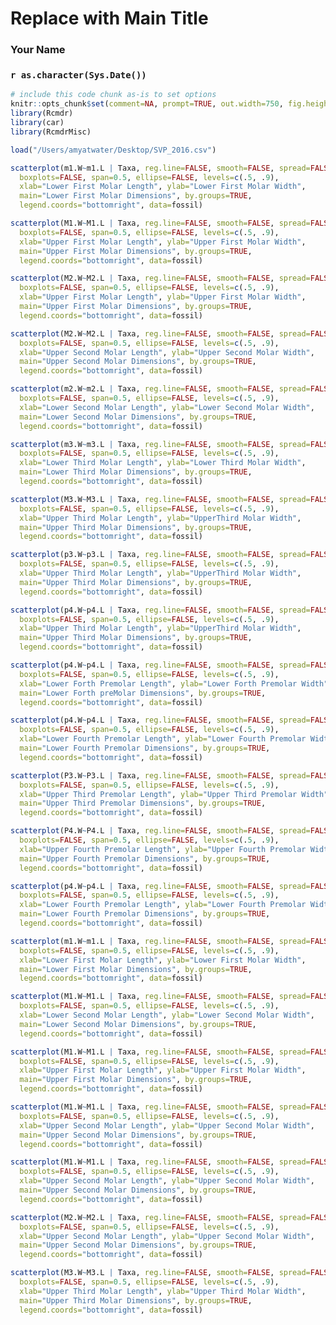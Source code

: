 <!-- R Commander Markdown Template -->

Replace with Main Title
=======================

### Your Name

### `r as.character(Sys.Date())`

```r
# include this code chunk as-is to set options
knitr::opts_chunk$set(comment=NA, prompt=TRUE, out.width=750, fig.height=8, fig.width=8)
library(Rcmdr)
library(car)
library(RcmdrMisc)
```

```r
load("/Users/amyatwater/Desktop/SVP_2016.csv")
```

```r
scatterplot(m1.W~m1.L | Taxa, reg.line=FALSE, smooth=FALSE, spread=FALSE, 
  boxplots=FALSE, span=0.5, ellipse=FALSE, levels=c(.5, .9), 
  xlab="Lower First Molar Length", ylab="Lower First Molar Width", 
  main="Lower First Molar Dimensions", by.groups=TRUE, 
  legend.coords="bottomright", data=fossil)
```

```r
scatterplot(M1.W~M1.L | Taxa, reg.line=FALSE, smooth=FALSE, spread=FALSE, 
  boxplots=FALSE, span=0.5, ellipse=FALSE, levels=c(.5, .9), 
  xlab="Upper First Molar Length", ylab="Upper First Molar Width", 
  main="Upper First Molar Dimensions", by.groups=TRUE, 
  legend.coords="bottomright", data=fossil)
```

```r
scatterplot(M2.W~M2.L | Taxa, reg.line=FALSE, smooth=FALSE, spread=FALSE, 
  boxplots=FALSE, span=0.5, ellipse=FALSE, levels=c(.5, .9), 
  xlab="Upper First Molar Length", ylab="Upper First Molar Width", 
  main="Upper First Molar Dimensions", by.groups=TRUE, 
  legend.coords="bottomright", data=fossil)
```

```r
scatterplot(M2.W~M2.L | Taxa, reg.line=FALSE, smooth=FALSE, spread=FALSE, 
  boxplots=FALSE, span=0.5, ellipse=FALSE, levels=c(.5, .9), 
  xlab="Upper Second Molar Length", ylab="Upper Second Molar Width", 
  main="Upper Second Molar Dimensions", by.groups=TRUE, 
  legend.coords="bottomright", data=fossil)
```

```r
scatterplot(m2.W~m2.L | Taxa, reg.line=FALSE, smooth=FALSE, spread=FALSE, 
  boxplots=FALSE, span=0.5, ellipse=FALSE, levels=c(.5, .9), 
  xlab="Lower Second Molar Length", ylab="Lower Second Molar Width", 
  main="Lower Second Molar Dimensions", by.groups=TRUE, 
  legend.coords="bottomright", data=fossil)
```

```r
scatterplot(m3.W~m3.L | Taxa, reg.line=FALSE, smooth=FALSE, spread=FALSE, 
  boxplots=FALSE, span=0.5, ellipse=FALSE, levels=c(.5, .9), 
  xlab="Lower Third Molar Length", ylab="Lower Third Molar Width", 
  main="Lower Third Molar Dimensions", by.groups=TRUE, 
  legend.coords="bottomright", data=fossil)
```

```r
scatterplot(M3.W~M3.L | Taxa, reg.line=FALSE, smooth=FALSE, spread=FALSE, 
  boxplots=FALSE, span=0.5, ellipse=FALSE, levels=c(.5, .9), 
  xlab="Upper Third Molar Length", ylab="UpperThird Molar Width", 
  main="Upper Third Molar Dimensions", by.groups=TRUE, 
  legend.coords="bottomright", data=fossil)
```

```r
scatterplot(p3.W~p3.L | Taxa, reg.line=FALSE, smooth=FALSE, spread=FALSE, 
  boxplots=FALSE, span=0.5, ellipse=FALSE, levels=c(.5, .9), 
  xlab="Upper Third Molar Length", ylab="UpperThird Molar Width", 
  main="Upper Third Molar Dimensions", by.groups=TRUE, 
  legend.coords="bottomright", data=fossil)
```

```r
scatterplot(p4.W~p4.L | Taxa, reg.line=FALSE, smooth=FALSE, spread=FALSE, 
  boxplots=FALSE, span=0.5, ellipse=FALSE, levels=c(.5, .9), 
  xlab="Upper Third Molar Length", ylab="UpperThird Molar Width", 
  main="Upper Third Molar Dimensions", by.groups=TRUE, 
  legend.coords="bottomright", data=fossil)
```

```r
scatterplot(p4.W~p4.L | Taxa, reg.line=FALSE, smooth=FALSE, spread=FALSE, 
  boxplots=FALSE, span=0.5, ellipse=FALSE, levels=c(.5, .9), 
  xlab="Lower Forth Premolar Length", ylab="Lower Forth Premolar Width", 
  main="Lower Forth preMolar Dimensions", by.groups=TRUE, 
  legend.coords="bottomright", data=fossil)
```

```r
scatterplot(p4.W~p4.L | Taxa, reg.line=FALSE, smooth=FALSE, spread=FALSE, 
  boxplots=FALSE, span=0.5, ellipse=FALSE, levels=c(.5, .9), 
  xlab="Lower Fourth Premolar Length", ylab="Lower Fourth Premolar Width", 
  main="Lower Fourth Premolar Dimensions", by.groups=TRUE, 
  legend.coords="bottomright", data=fossil)
```

```r
scatterplot(P3.W~P3.L | Taxa, reg.line=FALSE, smooth=FALSE, spread=FALSE, 
  boxplots=FALSE, span=0.5, ellipse=FALSE, levels=c(.5, .9), 
  xlab="Upper Third Premolar Length", ylab="Upper Third Premolar Width", 
  main="Upper Third Premolar Dimensions", by.groups=TRUE, 
  legend.coords="bottomright", data=fossil)
```

```r
scatterplot(P4.W~P4.L | Taxa, reg.line=FALSE, smooth=FALSE, spread=FALSE, 
  boxplots=FALSE, span=0.5, ellipse=FALSE, levels=c(.5, .9), 
  xlab="Upper Fourth Premolar Length", ylab="Upper Fourth Premolar Width", 
  main="Upper Fourth Premolar Dimensions", by.groups=TRUE, 
  legend.coords="bottomright", data=fossil)
```

```r
scatterplot(p4.W~p4.L | Taxa, reg.line=FALSE, smooth=FALSE, spread=FALSE, 
  boxplots=FALSE, span=0.5, ellipse=FALSE, levels=c(.5, .9), 
  xlab="Lower Fourth Premolar Length", ylab="Lower Fourth Premolar Width", 
  main="Lower Fourth Premolar Dimensions", by.groups=TRUE, 
  legend.coords="bottomright", data=fossil)
```

```r
scatterplot(m1.W~m1.L | Taxa, reg.line=FALSE, smooth=FALSE, spread=FALSE, 
  boxplots=FALSE, span=0.5, ellipse=FALSE, levels=c(.5, .9), 
  xlab="Lower First Molar Length", ylab="Lower First Molar Width", 
  main="Lower First Molar Dimensions", by.groups=TRUE, 
  legend.coords="bottomright", data=fossil)
```

```r
scatterplot(M1.W~M1.L | Taxa, reg.line=FALSE, smooth=FALSE, spread=FALSE, 
  boxplots=FALSE, span=0.5, ellipse=FALSE, levels=c(.5, .9), 
  xlab="Lower Second Molar Length", ylab="Lower Second Molar Width", 
  main="Lower Second Molar Dimensions", by.groups=TRUE, 
  legend.coords="bottomright", data=fossil)
```

```r
scatterplot(M1.W~M1.L | Taxa, reg.line=FALSE, smooth=FALSE, spread=FALSE, 
  boxplots=FALSE, span=0.5, ellipse=FALSE, levels=c(.5, .9), 
  xlab="Upper First Molar Length", ylab="Upper First Molar Width", 
  main="Upper First Molar Dimensions", by.groups=TRUE, 
  legend.coords="bottomright", data=fossil)
```

```r
scatterplot(M1.W~M1.L | Taxa, reg.line=FALSE, smooth=FALSE, spread=FALSE, 
  boxplots=FALSE, span=0.5, ellipse=FALSE, levels=c(.5, .9), 
  xlab="Upper Second Molar Length", ylab="Upper Second Molar Width", 
  main="Upper Second Molar Dimensions", by.groups=TRUE, 
  legend.coords="bottomright", data=fossil)
```

```r
scatterplot(M1.W~M1.L | Taxa, reg.line=FALSE, smooth=FALSE, spread=FALSE, 
  boxplots=FALSE, span=0.5, ellipse=FALSE, levels=c(.5, .9), 
  xlab="Upper Second Molar Length", ylab="Upper Second Molar Width", 
  main="Upper Second Molar Dimensions", by.groups=TRUE, 
  legend.coords="bottomright", data=fossil)
```

```r
scatterplot(M2.W~M2.L | Taxa, reg.line=FALSE, smooth=FALSE, spread=FALSE, 
  boxplots=FALSE, span=0.5, ellipse=FALSE, levels=c(.5, .9), 
  xlab="Upper Second Molar Length", ylab="Upper Second Molar Width", 
  main="Upper Second Molar Dimensions", by.groups=TRUE, 
  legend.coords="bottomright", data=fossil)
```

```r
scatterplot(M3.W~M3.L | Taxa, reg.line=FALSE, smooth=FALSE, spread=FALSE, 
  boxplots=FALSE, span=0.5, ellipse=FALSE, levels=c(.5, .9), 
  xlab="Upper Third Molar Length", ylab="Upper Third Molar Width", 
  main="Upper Third Molar Dimensions", by.groups=TRUE, 
  legend.coords="bottomright", data=fossil)
```

